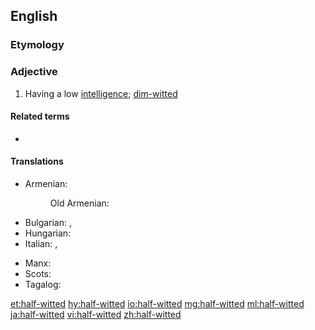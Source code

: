 {{also|halfwitted}}
==English==

===Etymology===
{{prefix|half|witted|lang=en}}

===Adjective===
{{en-adj|-|head=[[half]]-[[witted]]}}

# Having a low [[intelligence]]; [[dim-witted]]

====Related terms====
* {{l|en|half-wit}}

====Translations====
{{trans-top|having a low intelligence}}
* Armenian: {{t+|hy|աղվաշ}}
*: Old Armenian: {{t|xcl|աղուաշ}}
* Bulgarian: {{t+|bg|малоумен}}, {{t+|bg|слабоумен}}
* Hungarian: {{t+|hu|féleszű}}
* Italian: {{t+|it|deficiente}}, {{t+|it|mentecatto}}
{{trans-mid}}
* Manx: {{t|gv|meecheeallagh}}
* Scots: {{t|sco|haivert}}
* Tagalog: {{t|tl|langkas}}
{{trans-bottom}}

[[et:half-witted]]
[[hy:half-witted]]
[[io:half-witted]]
[[mg:half-witted]]
[[ml:half-witted]]
[[ja:half-witted]]
[[vi:half-witted]]
[[zh:half-witted]]